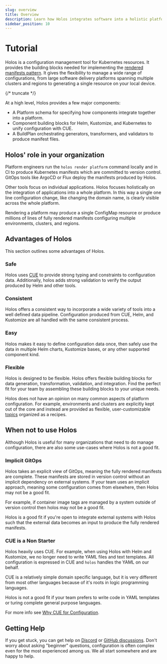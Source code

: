 ```yaml
---
slug: overview
title: Overview
description: Learn how Holos integrates software into a holistic platform.
sidebar_position: 10
---
```



# Tutorial

Holos is a configuration management tool for Kubernetes resources.  It provides
the building blocks needed for implementing the [rendered manifests pattern].
It gives the flexibility to manage a wide range of configurations, from large
software delivery platforms spanning multiple clusters and regions to generating
a single resource on your local device.

{/* truncate */}

At a high level, Holos provides a few major components:

- A Platform schema for specifying how components integrate together into a platform.
- Component building blocks for Helm, Kustomize, and Kubernetes to unify configuration with CUE.
- A BuildPlan orchestrating generators, transformers, and validators to produce manifest files.

<RenderingOverview />

## Holos' role in your organization

Platform engineers run the `holos render platform` command locally and in CI to
produce Kubernetes manifests which are committed to version control.  GitOps
tools like ArgoCD or Flux deploy the manifests produced by Holos.

Other tools focus on individual applications.  Holos focuses holistically on the
integration of applications into a whole platform.  In this way a single one
line configuration change, like changing the domain name, is clearly visible
across the whole platform.

Rendering a platform may produce a single ConfigMap resource or produce millions
of lines of fully rendered manifests configuring multiple environments,
clusters, and regions.

<RenderPlatformDiagram />

## Advantages of Holos

This section outlines some advantages of Holos.

### Safe

Holos uses [CUE] to provide strong typing and constraints to configuration data.
Additionally, holos adds strong validation to verify the output produced by Helm
and other tools.

### Consistent

Holos offers a consistent way to incorporate a wide variety of tools into a well
defined data pipeline.  Configuration produced from CUE, Helm, and Kustomize are
all handled with the same consistent process.

### Easy

Holos makes it easy to define configuration data once, then safely use the data
in multiple Helm charts, Kustomize bases, or any other supported component kind.

### Flexible

Holos is designed to be flexible.  Holos offers flexible building blocks for
data generation, transformation, validation, and integration.  Find the perfect
fit for your team by assembling these building blocks to your unique needs.

Holos does not have an opinion on many common aspects of platform configuration.
For example, environments and clusters are explicitly kept out of the core and
instead are provided as flexible, user-customizable [topics] organized as a
recipes.

<RenderComponentDiagram />

## When not to use Holos

Although Holos is useful for many organizations that need to do manage
configuration, there are also some use-cases where Holos is not a good fit.

### Implicit GitOps

Holos takes an explicit view of GitOps, meaning the fully rendered manifests are
complete.  These manifests are stored in version control without an implicit
dependency on external systems.  If your team uses an implicit approach, meaning
some configuration comes from elsewhere, then Holos may not be a good fit.

For example, if container image tags are managed by a system outside of version
control then holos may not be a good fit.

Holos is a good fit if you're open to integrate external systems with Holos such
that the external data becomes an input to produce the fully rendered manifests.

### CUE is a Non Starter

Holos heavily uses CUE.  For example, when using Holos with Helm and Kustomize,
we no longer need to write YAML files and text templates.  All configuration is
expressed in CUE and `holos` handles the YAML on our behalf.

CUE is a relatively simple domain specific language, but it is very different
from most other languages because of it's roots in logic programming languages.

Holos is not a good fit if your team prefers to write code in YAML templates or
turing complete general purpose languages.

For more info see [Why CUE for Configuration].

## Getting Help

If you get stuck, you can get help on [Discord] or [GitHub discussions].  Don't
worry about asking "beginner" questions, configuration is often complex even for
the most experienced among us.  We all start somewhere and are happy to help.

[rendered manifests pattern]: https://akuity.io/blog/the-rendered-manifests-pattern
[CUE]: https://cuelang.org/
[Discord]: https://discord.gg/JgDVbNpye7
[GitHub discussions]: https://github.com/holos-run/holos/discussions
[Why CUE for Configuration]: https://holos.run/blog/why-cue-for-configuration/
[topics]: ../topics.mdx
